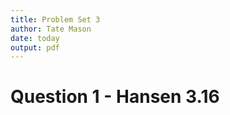```yaml
---
title: Problem Set 3
author: Tate Mason
date: today
output: pdf
---
```


# Question 1 - Hansen 3.16


